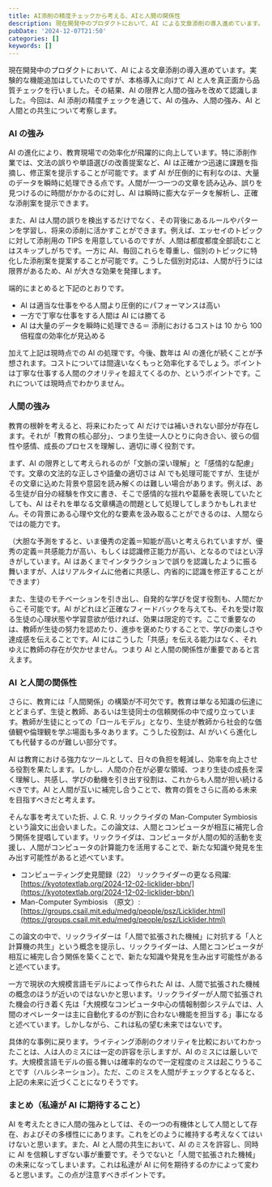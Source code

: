 ```yaml
---
title: AI添削の精度チェックから考える、AIと人間の関係性
description: 現在開発中のプロダクトにおいて、AI による文章添削の導入進めています。実験的な機能追加はしていたのですが、本格導入に向けて AI と人を真正面から品質チェックを行いました。その結果、AI の限界と人間の強みを改めて認識しました。今回は、AI 添削の精度チェックを通じて、AIの強み、人間の強み、AIと人間との共生について考察します。
pubDate: '2024-12-07T21:50'
categories: []
keywords: []
---
```


現在開発中のプロダクトにおいて、AI による文章添削の導入進めています。実験的な機能追加はしていたのですが、本格導入に向けて AI と人を真正面から品質チェックを行いました。その結果、AI の限界と人間の強みを改めて認識しました。今回は、AI 添削の精度チェックを通じて、AI の強み、人間の強み、AI と人間との共生について考察します。

### AI の強み

AI の進化により、教育現場での効率化が飛躍的に向上しています。特に添削作業では、文法の誤りや単語選びの改善提案など、AI は正確かつ迅速に課題を指摘し、修正案を提示することが可能です。まず AI が圧倒的に有利なのは、大量のデータを瞬時に処理できる点です。人間が一つ一つの文章を読み込み、誤りを見つけるのに時間がかかるのに対し、AI は瞬時に膨大なデータを解析し、正確な添削案を提示できます。

また、AI は人間の誤りを検出するだけでなく、その背後にあるルールやパターンを学習し、将来の添削に活かすことができます。例えば、エッセイのトピックに対して添削用の TIPS を用意しているのですが、人間は都度都度全部読むことはスキップしがちです。一方に AI、毎回これらを尊重し、個別のトピックに特化した添削案を提案することが可能です。こうした個別対応は、人間が行うには限界があるため、AI が大きな効果を発揮します。

端的にまとめると下記のとおりです。

- AI は適当な仕事をやる人間より圧倒的にパフォーマンスは高い
- 一方で丁寧な仕事をする人間は AI には勝てる
- AI は大量のデータを瞬時に処理できる＝ 添削におけるコストは 10 から 100 倍程度の効率化が見込める

加えて上記は現時点での AI の処理です。今後、数年は AI の進化が続くことが予想されます。コストについては間違いなくもっと効率化するでしょう。ポイントは丁寧な仕事する人間のクオリティを超えてくるのか、というポイントです。これについては現時点でわかりません。

### 人間の強み

教育の根幹を考えると、将来にわたって AI だけでは補いきれない部分が存在します。それが「教育の核心部分」、つまり生徒一人ひとりに向き合い、彼らの個性や感情、成長のプロセスを理解し、適切に導く役割です。

まず、AI の限界として考えられるのが「文脈の深い理解」と「感情的な配慮」です。文章の文法的な正しさや語彙の適切さは AI でも処理可能ですが、生徒がその文章に込めた背景や意図を読み解くのは難しい場合があります。例えば、ある生徒が自分の経験を作文に書き、そこで感情的な揺れや葛藤を表現していたとしても、AI はそれを単なる文章構造の問題として処理してしまうかもしれません。その背景にある心理や文化的な要素を汲み取ることができるのは、人間ならではの能力です。

（大胆な予測をすると、いま優秀の定義＝知能が高いと考えられていますが、優秀の定義＝共感能力が高い、もしくは認識修正能力が高い、となるのではとい浮きがしています。AI はあくまでインタラクションで誤りを認識したように振る舞いますが、人はリアルタイムに他者に共感し、内省的に認識を修正することができます）

また、生徒のモチベーションを引き出し、自発的な学びを促す役割も、人間だからこそ可能です。AI がどれほど正確なフィードバックを与えても、それを受け取る生徒の心理状態や学習意欲が低ければ、効果は限定的です。ここで重要なのは、教師が生徒の努力を認めたり、進歩を褒めたりすることで、学びの楽しさや達成感を伝えることです。AI にはこうした「共感」を伝える能力はなく、それゆえに教師の存在が欠かせません。つまり AI と人間の関係性が重要であると言えます。

### AI と人間の関係性

さらに、教育には「人間関係」の構築が不可欠です。教育は単なる知識の伝達にとどまらず、生徒と教師、あるいは生徒同士の信頼関係の中で成り立っています。教師が生徒にとっての「ロールモデル」となり、生徒が教師から社会的な価値観や倫理観を学ぶ場面も多々あります。こうした役割は、AI がいくら進化しても代替するのが難しい部分です。

AI は教育における強力なツールとして、日々の負担を軽減し、効率を向上させる役割を果たします。しかし、人間の介在が必要な領域、つまり生徒の成長を深く理解し、共感し、学びの動機を引き出す役割は、これからも人間が担い続けるべきです。AI と人間が互いに補完し合うことで、教育の質をさらに高める未来を目指すべきだと考えます。

そんな事を考えていた折、J. C. R. リックライダの Man-Computer Symbiosis という論文に出会いました。この論文は、人間とコンピュータが相互に補完し合う関係を提唱しています。リックライダは、コンピュータが人間の知的活動を支援し、人間がコンピュータの計算能力を活用することで、新たな知識や発見を生み出す可能性があると述べています。

- コンピューティング史見聞録（22） リックライダーの更なる飛躍: [https://kyototextlab.org/2024-12-02-licklider-bbn/](https://kyototextlab.org/2024-12-02-licklider-bbn/)
- Man-Computer Symbiosis （原文）: [https://groups.csail.mit.edu/medg/people/psz/Licklider.html](https://groups.csail.mit.edu/medg/people/psz/Licklider.html)

この論文の中で、リックライダーは「人間で拡張された機械」に対抗する「人と計算機の共生」という概念を提示し、リックライダーは、人間とコンピュータが相互に補完し合う関係を築くことで、新たな知識や発見を生み出す可能性があると述べています。

一方で現状の大規模言語モデルによって作られた AI は、人間で拡張された機械の概念のほうが近いのではないかと思います。リックライダーが人間で拡張された機会の行き着く先は「大規模なコンピュータ中心の情報制御システムでは、人間のオペレーターは主に自動化するのが割に合わない機能を担当する」事になると述べています。しかしながら、これは私の望む未来ではないです。

具体的な事例に戻ります。ライティング添削のクオリティを比較においてわかったことは、人は人のミスには一定の許容を示しますが、AI のミスには厳しいです。大規模言語モデルの振る舞いは確率的なので一定程度のミスは起こりうることです（ハルシネーション）。ただ、このミスを人間がチェックするとなると、上記の未来に近づくことになりそうです。

### まとめ（私達が AI に期待すること）

AI を考えたときに人間の強みとしては、その一つの有機体として人間として存在、およびその多様性ににあります。これをどのように維持する考えなくてはいけないと思います。また、AI と人間の共生において、AI のミスを許容し、同時に AI を信頼しすぎない事が重要です。そうでないと「人間で拡張された機械」の未来になってしまいます。これは私達が AI に何を期待するのかによって変わると思います。この点が注意すべきポイントです。
